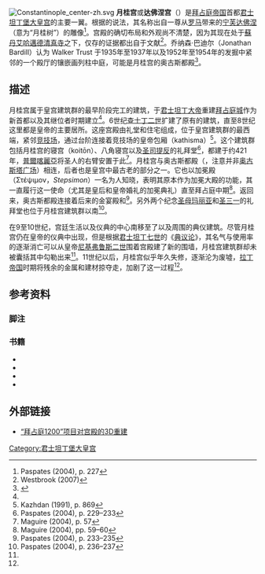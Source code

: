 [[File:Constantinople_center-zh.svg|thumb]]
'''月桂宫'''或'''达佛涅宫'''（{{lang-el|Δάφνη}}）是[[東羅馬帝國|拜占庭帝国]]首都[[君士坦丁堡|君士坦丁堡]][[君士坦丁堡大皇宮|大皇宫]]的主要一翼。根据{{tsl|en|George Codinus|格奥尔基·科迪诺斯}}的说法，其名称出自一尊从[[罗马|罗马]]带来的[[宁芙|宁芙]][[达佛涅|达佛涅]]（意为“月桂树”）的雕像<ref>Paspates (2004), p. 227</ref>。宫殿的确切布局和外观尚不清楚，因为其现在处于[[蘇丹艾哈邁德清真寺|蘇丹艾哈邁德清真寺]]之下，仅存的证据都出自于文献<ref name="EHW">Westbrook (2007)</ref>。乔纳森·巴迪尔（Jonathan Bardill）认为 Walker Trust 于1935年至1937年以及1952年至1954年的发掘中紧邻的一个殿厅的镶嵌画列柱中庭，可能是月桂宫的奥古斯都殿<ref>{{cite journal|last1=Bardill|first1=Jonathan|title=The Great Palace of the Byzantine Emperors and the Walker Trust Excavations|journal=Journal of Roman Archaeology|date=1999|volume=12|pages=216–230|doi=10.1017/S1047759400017992}}</ref>。

== 描述 ==
月桂宫属于皇宫建筑群的最早阶段完工的建筑，于[[君士坦丁大帝|君士坦丁大帝]]重建[[拜占庭|拜占庭城]]作为新首都以及其继位者时期建立<ref name="EHW"/>。6世纪[[查士丁二世|查士丁二世]]扩建了原有的建筑，直至8世纪这里都是皇帝的主要居所。这座宫殿由礼堂和住宅组成，位于皇宫建筑群的最西端，紧邻[[君士坦丁堡競技場|竞技场]]，通过台阶连接着竞技场的皇帝包厢（kathisma）<ref>Kazhdan (1991), p. 869</ref>。这个建筑群包括月桂宫的寝宫（koitōn）、八角寝宫以及[[司提反|圣司提反]]的礼拜堂<ref>Paspates (2004), p. 229–233</ref>，都建于约421年，{{tsl|en|Augusta (honorific)|奥古斯塔列表|奥古斯塔}}[[普爾喀麗亞|普爾喀麗亞]]将圣人的右臂安置于此<ref>Maguire (2004), p. 57</ref>。月桂宫与奥古斯都殿（{{lang-el|{{lang|grc|Αὐγουστεύς}}}}，注意并非[[奥古斯塔广场|奥古斯塔广场]]）相连，后者也是皇宫中最古老的部分之一。它也以加冕殿（Στέψιμον，''Stepsimon''）一名为人知晓，表明其原本作为加冕大殿的功能，其一直履行这一使命（尤其是皇后和皇帝婚礼的加冕典礼）直至拜占庭中期<ref>Maguire (2004), pp. 59–60</ref>。返回来，奥古斯都殿连接着后来的金宴殿和{{tsl|en|Consistorium|御前会议 (拜占庭帝国)|咨议厅}}<ref>Paspates (2004), p. 233–235</ref>。另外两个纪念[[馬利亞_(耶穌的母親)|圣母玛丽亚]]和[[三位一體|圣三一]]的礼拜堂也位于月桂宫建筑群以南<ref>Paspates (2004), p. 236–237</ref>。

在9至10世纪，宫廷生活以及仪典的中心南移至了{{tsl|en|Boukoleon Palace|牛狮宫}}以及{{tsl|en|Chrysotriklinos|金宴殿}}周围的典仪建筑。尽管月桂宫仍在皇帝的仪典中出现，但是根据[[君士坦丁七世|君士坦丁七世]]的《[[典议论|典议论]]》，其名气与使用率的逐渐消亡可以从皇帝[[尼基弗鲁斯二世|尼基弗鲁斯二世]]围着宫殿建了新的围墙，月桂宫建筑群却未被囊括其中勾勒出来<ref name="EHW"/>。11世纪以后，月桂宫似乎年久失修，逐渐沦为废墟，[[拉丁帝国|拉丁帝国]]时期将残余的金属和建材掠夺走，加剧了这一过程<ref name="EHW"/>。

== 参考资料 ==
===脚注===
{{reflist|33em}}

===书籍===

* {{Oxford Dictionary of Byzantium}}
* {{cite book | title=Byzantine court culture from 829 to 1204 | first = Henry | last = Maguire | publisher = Dumbarton Oaks | year = 2004 | isbn = 978-0-88402-308-1}}
* {{cite book | title=The Great Palace of Constantinople | last=Paspates | first=A. G. | origyear=1893 | year=2004 | publisher=Kessinger Publishing | isbn=0-7661-9617-8 | url=https://books.google.com/books?id=5ETkj98KKqYC | access-date=2020-12-06 | archive-date=2017-03-02 | archive-url=https://web.archive.org/web/20170302200610/https://books.google.com/books?id=5ETkj98KKqYC | dead-url=no }}
* {{cite web | last = Westbrook | first = Nigel | title = Great Palace in Constantinople | publisher = Encyclopedia of the Hellenic World, Constantinople | date = 2007-12-21 | url = http://kassiani.fhw.gr/l.aspx?id=12205 | access-date = 2009-09-26 | archiveurl = https://web.archive.org/web/20150510141147/http://kassiani.fhw.gr/l.aspx?id=12205 | archive-date = 2015-05-10 }}

== 外部链接 ==
* [http://www.byzantium1200.com/daphne.html “拜占庭1200”项目对宫殿的3D重建] {{Wayback|url=http://www.byzantium1200.com/daphne.html |date=20090522130846 }}

[[Category:君士坦丁堡大皇宫|Category:君士坦丁堡大皇宫]]